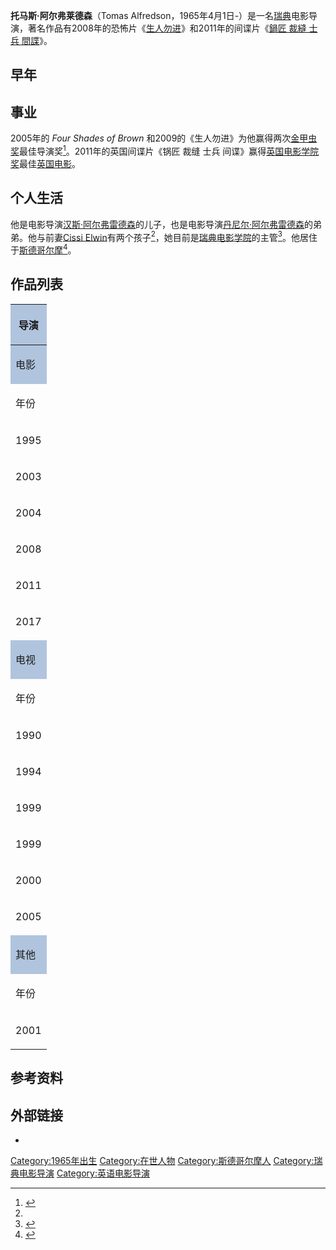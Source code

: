 {{noteTA
|T=zh-hk:湯瑪士·艾佛遜;zh-tw:托瑪斯·艾佛瑞德森;zh-cn:托马斯·阿尔弗莱德森;
|G1=Movie
|1=zh-hk:湯瑪士;zh-tw:托瑪斯;zh-cn:托马斯;
|2=zh-hans:阿尔弗雷德森;zh-hk:艾佛遜;zh-tw:艾佛瑞德森;zh-cn:阿尔弗莱德森;
}}
{{Infobox person
| name          = 托马斯·阿尔弗莱德森<br />Tomas Alfredson
| image         = Tomas Alfredson 2011.png
| caption       =
| birth_name    = Hans Christian Tomas Alfredson
| birth_date    = {{Birth date and age|df=yes|1965|4|1}}
| birth_place   = {{SWE}}[[斯德哥尔摩|斯德哥尔摩]]
| years_active  = 1971年–现在
| occupation    = 电影导演
| spouse        =
}}
{{中文譯名
| putonghua = 托马斯·阿尔弗莱德森
| taiwan    = 托瑪斯·艾佛瑞德森
| cantonese = 湯瑪士·艾佛遜
}}
'''托马斯·阿尔弗莱德森'''（Tomas Alfredson，1965年4月1日-）是一名[[瑞典|瑞典]]电影导演，著名作品有2008年的恐怖片《[[生人勿进|生人勿进]]》和2011年的间谍片《[[鍋匠_裁縫_士兵_間諜|鍋匠 裁縫 士兵 間諜]]》。

==早年==

== 事业 ==
2005年的 ''Four Shades of Brown'' 和2009的《生人勿进》为他赢得两次[[金甲虫奖|金甲虫奖]]最佳导演奖<ref name="sfi_awards">{{cite web|url=http://www.sfi.se/sv/svensk-film/Filmdatabasen/?type=PERSON&itemid=69410&iv=AWARDS|title=Tomas Alfredson|publisher=[[Swedish_Film_Institute|Swedish Film Institute]]|language=sv|accessdate=1 May 2009}}</ref>。2011年的英国间谍片《锅匠 裁缝 士兵 间谍》赢得[[英国电影学院奖|英国电影学院奖]]最佳[[英国电影|英国电影]]。

==个人生活==
他是电影导演[[汉斯·阿尔弗雷德森|汉斯·阿尔弗雷德森]]的儿子，也是电影导演[[丹尼尔·阿尔弗雷德森|丹尼尔·阿尔弗雷德森]]的弟弟。他与前妻[[Cissi_Elwin|Cissi Elwin]]有两个孩子<ref name="gt"/>，她目前是[[瑞典电影学院|瑞典电影学院]]的主管<ref name="kärv">{{cite news|url=http://www.bt.se/noje/tomas-alfredson-om-nya-filmen-br-skildringen-ar-oerhort-karv(958320).gm|title=Tomas Alfredson om nya filmen:  "Skildringen är oerhört kärv"|last=Melin|first=Inger|date=7 November 2008|publisher=''[[Borås_Tidning|Borås Tidning]]''|language=sv|accessdate=16 July 2009|archive-url=https://web.archive.org/web/20110927183609/http://www.bt.se/noje/tomas-alfredson-om-nya-filmen-br-skildringen-ar-oerhort-karv%28958320%29.gm|archive-date=2011-09-27|dead-url=yes}}</ref>。他居住于[[斯德哥尔摩|斯德哥尔摩]]<ref name="gt">{{cite web|url=http://www.gt.se/kronikorer/ceciliahagen/1.1355130/svart-att-fa-till-blodplaskandet|title=Svårt att få till blodplaskandet|last=Hagen|first=Cecilia|date=2 November 2008|publisher=''[[Expressen|GT Expressen]]''|language=sv|accessdate=17 July 2009|archive-date=2008-12-07|archive-url=https://web.archive.org/web/20081207083906/http://www.gt.se/kronikorer/ceciliahagen/1.1355130/svart-att-fa-till-blodplaskandet|dead-url=yes}}</ref>。

==作品列表==
{| border="2" cellpadding="4" cellspacing="0" style="margin: 1em 1em 1em 0; background: #f9f9f9; border: 1px #aaa solid; border-collapse: collapse; font-size: 90%;"
|- bgcolor="#CCCCCC" align="center"
! colspan="4" style="background: LightSteelBlue;" | 导演
|-
! colspan="4" style="background: LightSteelBlue;" |电影
|- bgcolor="#CCCCCC" align="center"
! 年份
! 中、英文片名
! 原始片名
! 备注
|-
| 1995
| ''Bert: The Last Virgin''
| ''Bert: Den siste oskulden''
| 
|-
| 2003
| ''Office Hours''
| ''Kontorstid''
| 
|-
| 2004
| ''[[Four_Shades_of_Brown|Four Shades of Brown]]''
| ''Fyra nyanser av brunt''
| With [[Killinggänget|Killinggänget]]
[[金甲虫奖|金甲虫奖]]最佳导演奖
|-
| 2008
| [[生人勿进|生人勿进]]
| ''Låt den rätte komma in''
|[[金甲虫奖|金甲虫奖]]最佳导演奖
[[Tribeca_Film_Festival|Tribeca Film Festival]] Best Narrative Feature

提名-[[芝加哥影评人协会奖|芝加哥影评人协会奖]]最有前途电影人

提名-[[Chlotrudis_Awards|Chlotrudis Award for Best Director]]

提名-[[在线影评人协会奖|在线影评人协会奖]]最佳导演
|-
| 2011
|[[鍋匠_裁縫_士兵_間諜|鍋匠 裁縫 士兵 間諜]]
|''Tinker Tailor Soldier Spy''
|提名-[[英国电影学院奖|英国电影学院奖]]最佳导演
提名-[[英国独立电影奖|英国独立电影奖]]最佳导演
|-
| 2017
|[[雪人_(2017年電影)|雪人]]
|''The Snowman''
|
|-
! colspan="4" style="background: LightSteelBlue;" |电视
|- bgcolor="#CCCCCC" align="center"
! 年份
! 英文片名
! 原始片名
! 备注
|-
| 1990
|colspan="2"| ''Ikas TV-kalas''
| 
|-
| 1994
|colspan="2"| ''[[Bert_diaries|Bert]]''
|
|-
| 1999
|colspan="2"| ''Offer och gärningsmän''
|
|-
| 1999
|colspan="2"| ''Fyra små filmer'': ''Gunnar Rehlin'', ''Ben & Gunnar'',<br />''På sista versen'' and ''[[Screwed_in_Tallinn|Screwed in Tallinn]]''
| With Killinggänget
|-
| 2000
| ''Soldiers by Moonlight''
| ''Soldater i månsken''
|
|-
| 2005
|colspan="2"| ''En decemberdröm''
| Also known as ''[[Julkalendern|Julkalendern]] 2005''
|-
! colspan="4" style="background: LightSteelBlue;" |其他
|- bgcolor="#CCCCCC" align="center"
! 年份
! 英文片名
! 原始片名
! 备注
|-
| 2001
|colspan="2"| ''Spermaharen''
| Internet project with Killinggänget
|}

==参考资料==
{{reflist}}

==外部链接==
*{{IMDb name|0019247}}

{{DEFAULTSORT:Alfredson, Tomas}}
[[Category:1965年出生|Category:1965年出生]]
[[Category:在世人物|Category:在世人物]]
[[Category:斯德哥尔摩人|Category:斯德哥尔摩人]]
[[Category:瑞典电影导演|Category:瑞典电影导演]]
[[Category:英语电影导演|Category:英语电影导演]]